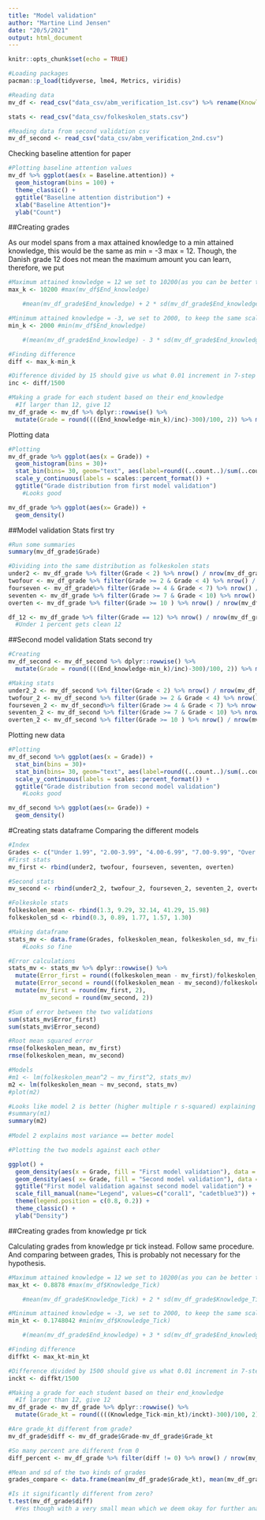 ```yaml
---
title: "Model validation"
author: "Martine Lind Jensen"
date: "20/5/2021"
output: html_document
---
```


```r
knitr::opts_chunk$set(echo = TRUE)

#Loading packages
pacman::p_load(tidyverse, lme4, Metrics, viridis)

#Reading data 
mv_df <- read_csv("data_csv/abm_verification_1st.csv") %>% rename(Knowledge_Tick = Knowledge_percent)

stats <- read_csv("data_csv/folkeskolen_stats.csv")

#Reading data from second validation csv
mv_df_second <- read_csv("data_csv/abm_verification_2nd.csv")
```

Checking baseline attention for paper
```r
#Plotting baseline attention values 
mv_df %>% ggplot(aes(x = Baseline.attention)) +
  geom_histogram(bins = 100) + 
  theme_classic() + 
  ggtitle("Baseline attention distribution") + 
  xlab("Baseline Attention")+ 
  ylab("Count")
```

##Creating grades 

As our model spans from a max attained knowledge to a min attained knowledge, this would be the same as min = -3 max = 12. Though, the Danish grade 12 does not mean the maximum amount you can learn, therefore, we put
```r
#Maximum attained knowledge = 12 we set to 10200(as you can be better than 12, but you cant be worse than -3) It is also more than 2 sd away from the mean (can be argumented to be outliers)
max_k <- 10200 #max(mv_df$End_knowledge)

    #mean(mv_df_grade$End_knowledge) + 2 * sd(mv_df_grade$End_knowledge)

#Minimum attained knowledge = -3, we set to 2000, to keep the same scale in all (more than 3sd away - the minimum amount of knowledge)
min_k <- 2000 #min(mv_df$End_knowledge)

    #(mean(mv_df_grade$End_knowledge) - 3 * sd(mv_df_grade$End_knowledge)) - 1322.5

#Finding difference
diff <- max_k-min_k

#Difference divided by 15 should give us what 0.01 increment in 7-step grade should be
inc <- diff/1500

#Making a grade for each student based on their end_knowledge 
  #If larger than 12, give 12
mv_df_grade <- mv_df %>% dplyr::rowwise() %>% 
  mutate(Grade = round((((End_knowledge-min_k)/inc)-300)/100, 2)) %>% mutate(Grade = ifelse(Grade > 12, 12, Grade)) %>% mutate(Grade = ifelse(Grade < -3, -3, Grade))
```

Plotting data 
```r
#Plotting 
mv_df_grade %>% ggplot(aes(x = Grade)) + 
  geom_histogram(bins = 30)+
  stat_bin(bins= 30, geom="text", aes(label=round((..count..)/sum(..count..)*100, 2))) +
  scale_y_continuous(labels = scales::percent_format()) + 
  ggtitle("Grade distribution from first model validation")
    #Looks good 

mv_df_grade %>% ggplot(aes(x= Grade)) +
  geom_density()
```

##Model validation
Stats first try 
```r
#Run some summaries 
summary(mv_df_grade$Grade)

#Dividing into the same distribution as folkeskolen stats
under2 <- mv_df_grade %>% filter(Grade < 2) %>% nrow() / nrow(mv_df_grade) *100
twofour <- mv_df_grade %>% filter(Grade >= 2 & Grade < 4) %>% nrow() / nrow(mv_df_grade)*100
fourseven <- mv_df_grade%>% filter(Grade >= 4 & Grade < 7) %>% nrow() / nrow(mv_df_grade)*100
seventen <- mv_df_grade %>% filter(Grade >= 7 & Grade < 10) %>% nrow() / nrow(mv_df_grade)*100
overten <- mv_df_grade %>% filter(Grade >= 10 ) %>% nrow() / nrow(mv_df_grade)*100

df_12 <- mv_df_grade %>% filter(Grade == 12) %>% nrow() / nrow(mv_df_grade)*100
  #Under 1 percent gets clean 12
```

##Second model validation
Stats second try 
```r
#Creating
mv_df_second <- mv_df_second %>% dplyr::rowwise() %>% 
  mutate(Grade = round((((End_knowledge-min_k)/inc)-300)/100, 2)) %>% mutate(Grade = ifelse(Grade > 12, 12, Grade)) %>% mutate(Grade = ifelse(Grade < -3, -3, Grade))

#Making stats 
under2_2 <- mv_df_second %>% filter(Grade < 2) %>% nrow() / nrow(mv_df_second) *100
twofour_2 <- mv_df_second %>% filter(Grade >= 2 & Grade < 4) %>% nrow() / nrow(mv_df_second)*100
fourseven_2 <- mv_df_second%>% filter(Grade >= 4 & Grade < 7) %>% nrow() / nrow(mv_df_second)*100
seventen_2 <- mv_df_second %>% filter(Grade >= 7 & Grade < 10) %>% nrow() / nrow(mv_df_second)*100
overten_2 <- mv_df_second %>% filter(Grade >= 10 ) %>% nrow() / nrow(mv_df_second)*100
```

Plotting new data 
```r
#Plotting 
mv_df_second %>% ggplot(aes(x = Grade)) + 
  stat_bin(bins = 30)+
  stat_bin(bins= 30, geom="text", aes(label=round((..count..)/sum(..count..)*100, 2))) +
  scale_y_continuous(labels = scales::percent_format()) + 
  ggtitle("Grade distribution from second model validation")
    #Looks good 

mv_df_second %>% ggplot(aes(x= Grade)) +
  geom_density()
```

#Creating stats dataframe
Comparing the different models 
```r
#Index 
Grades <- c("Under 1.99", "2.00-3.99", "4.00-6.99", "7.00-9.99", "Over 10.00")
#First stats 
mv_first <- rbind(under2, twofour, fourseven, seventen, overten)

#Second stats
mv_second <- rbind(under2_2, twofour_2, fourseven_2, seventen_2, overten_2)

#Folkeskole stats 
folkeskolen_mean <- rbind(1.3, 9.29, 32.14, 41.29, 15.98) 
folkeskolen_sd <- rbind(0.3, 0.89, 1.77, 1.57, 1.30)

#Making dataframe 
stats_mv <- data.frame(Grades, folkeskolen_mean, folkeskolen_sd, mv_first, mv_second)
    #Looks so fine 

#Error calculations 
stats_mv <- stats_mv %>% dplyr::rowwise() %>%  
  mutate(Error_first = round((folkeskolen_mean - mv_first)/folkeskolen_mean*100, 2)) %>% 
  mutate(Error_second = round((folkeskolen_mean - mv_second)/folkeskolen_mean*100, 2)) %>% 
  mutate(mv_first = round(mv_first, 2), 
         mv_second = round(mv_second, 2)) 

#Sum of error between the two validations
sum(stats_mv$Error_first)
sum(stats_mv$Error_second)

#Root mean squared error 
rmse(folkeskolen_mean, mv_first)
rmse(folkeskolen_mean, mv_second)

#Models 
#m1 <- lm(folkeskolen_mean^2 ~ mv_first^2, stats_mv)
m2 <- lm(folkeskolen_mean ~ mv_second, stats_mv)
#plot(m2)

#Looks like model 2 is better (higher multiple r s-squared) explaining very much of the variance.
#summary(m1) 
summary(m2)
  
#Model 2 explains most variance == better model 
```

```r
#Plotting the two models against each other 

ggplot() +
  geom_density(aes(x = Grade, fill = "First model validation"), data = mv_df_grade, alpha = 0.7) + 
  geom_density(aes( x= Grade, fill = "Second model validation"), data = mv_df_second, alpha = 0.7) + 
  ggtitle("First model validation against second model validation") + 
  scale_fill_manual(name="Legend", values=c("coral1", "cadetblue3")) + 
  theme(legend.position = c(0.8, 0.2)) +
  theme_classic() + 
  ylab("Density")

```


##Creating grades from knowledge pr tick

Calculating grades from knowledge pr tick instead. Follow same procedure. And comparing between grades, This is probably not necessary for the hypothesis.

```r
#Maximum attained knowledge = 12 we set to 10200(as you can be better than 12, but you cant be worse than -3) It is also more than 2 sd away from the mean (can be argumented to be outliers)
max_kt <- 0.8878 #max(mv_df$Knowledge_Tick)

    #mean(mv_df_grade$Knowledge_Tick) + 2 * sd(mv_df_grade$Knowledge_Tick)

#Minimum attained knowledge = -3, we set to 2000, to keep the same scale in all (more than 3sd away - the minimum amount of knowledge)
min_kt <- 0.1748042 #min(mv_df$Knowledge_Tick)

    #(mean(mv_df_grade$End_knowledge) + 3 * sd(mv_df_grade$End_knowledge)) - 1322.5

#Finding difference
diffkt <- max_kt-min_kt

#Difference divided by 1500 should give us what 0.01 increment in 7-step grade should be
inckt <- diffkt/1500

#Making a grade for each student based on their end_knowledge 
  #If larger than 12, give 12
mv_df_grade <- mv_df_grade %>% dplyr::rowwise() %>% 
  mutate(Grade_kt = round((((Knowledge_Tick-min_kt)/inckt)-300)/100, 2)) %>% mutate(Grade_kt = ifelse(Grade_kt > 12, 12, Grade_kt)) %>% mutate(Grade_kt = ifelse(Grade_kt < -3, -3, Grade_kt))

#Are grade_kt different from grade? 
mv_df_grade$diff <- mv_df_grade$Grade-mv_df_grade$Grade_kt

#So many percent are different from 0 
diff_percent <- mv_df_grade %>% filter(diff != 0) %>% nrow() / nrow(mv_df_grade)*100

#Mean and sd of the two kinds of grades 
grades_compare <- data.frame(mean(mv_df_grade$Grade_kt), mean(mv_df_grade$Grade), sd(mv_df_grade$Grade_kt), sd(mv_df_grade$Grade)) 

#Is it significantly different from zero? 
t.test(mv_df_grade$diff)
  #Yes though with a very small mean which we deem okay for further analysis in hypothesis 2
```




